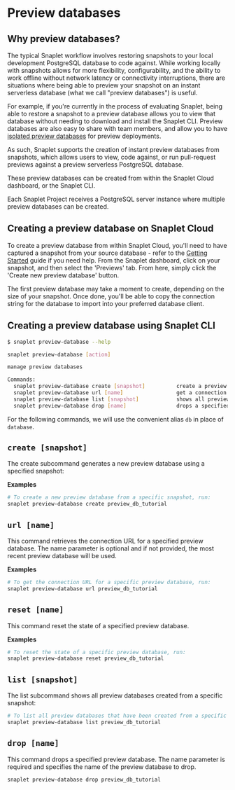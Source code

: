 # Preview databases

## Why preview databases?

The typical Snaplet workflow involves restoring snapshots to your local development PostgreSQL database to code against. While working locally with snapshots allows for more flexibility, configurability, and the ability to work offline without network latency or connectivity interruptions, there are situations where being able to preview your snapshot on an instant serverless database (what we call "preview databases") is useful.

For example, if you're currently in the process of evaluating Snaplet, being able to restore a snapshot to a preview database allows you to view that database without needing to download and install the Snaplet CLI. Preview databases are also easy to share with team members, and allow you to have [isolated preview databases](/guides/netlify-preview-plugin) for preview deployments.

As such, Snaplet supports the creation of instant preview databases from snapshots, which allows users to view, code against, or run pull-request previews against a preview serverless PostgreSQL database.

These preview databases can be created from within the Snaplet Cloud dashboard, or the Snaplet CLI.

Each Snaplet Project receives a PostgreSQL server instance where multiple preview databases can be created.

## Creating a preview database on Snaplet Cloud

To create a preview database from within Snaplet Cloud, you'll need to have captured a snapshot from your source database - refer to the [Getting Started](/getting-started/quick-start/) guide if you need help. From the Snaplet dashboard, click on your snapshot, and then select the 'Previews' tab. From here, simply click the 'Create new preview database' button.

The first preview database may take a moment to create, depending on the size of your snapshot. Once done, you'll be able to copy the connection string for the database to import into your preferred database client.

## Creating a preview database using Snaplet CLI


```bash
$ snaplet preview-database --help

snaplet preview-database [action]

manage preview databases

Commands:
  snaplet preview-database create [snapshot]          create a preview database from a snapshot  [aliases: c]
  snaplet preview-database url [name]                 get a connection URL for a specified preview database [aliases: u]
  snaplet preview-database list [snapshot]            shows all preview databases created from a specific snapshot [aliases: ls]
  snaplet preview-database drop [name]                drops a specified preview database [aliases: d]
```

For the following commands, we will use the convenient alias `db` in place of `database`.

## `create [snapshot]`

The create subcommand generates a new preview database using a specified snapshot:

**Examples**

```bash
# To create a new preview database from a specific snapshot, run:
snaplet preview-database create preview_db_tutorial
```

## `url [name]`

This command retrieves the connection URL for a specified preview database. The name parameter is optional and if not provided, the most recent preview database will be used.

**Examples**

```bash
# To get the connection URL for a specific preview database, run:
snaplet preview-database url preview_db_tutorial
```

## `reset [name]`

This command reset the state of a specified preview database.

**Examples**

```bash
# To reset the state of a specific preview database, run:
snaplet preview-database reset preview_db_tutorial
```

## `list [snapshot]`

The list subcommand shows all preview databases created from a specific snapshot:

```bash
# To list all preview databases that have been created from a specific snapshot, run:
snaplet preview-database list preview_db_tutorial
```

## `drop [name]`

This command drops a specified preview database. The name parameter is required and specifies the name of the preview database to drop.

```bash
snaplet preview-database drop preview_db_tutorial
```
